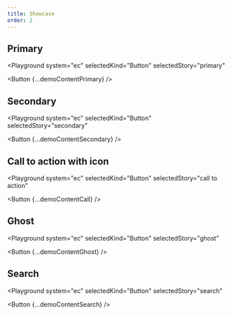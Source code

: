 ```yaml
---
title: Showcase
order: 2
---
```




## Primary

<Playground
  system="ec"
  selectedKind="Button"
  selectedStory="primary"
>
  <Button {...demoContentPrimary} />
</Playground>

## Secondary

<Playground
  system="ec"
  selectedKind="Button"
  selectedStory="secondary"
>
  <Button {...demoContentSecondary} />
</Playground>

## Call to action with icon

<Playground
  system="ec"
  selectedKind="Button"
  selectedStory="call to action"
>
  <Button {...demoContentCall} />
</Playground>

## Ghost

<Playground
  system="ec"
  selectedKind="Button"
  selectedStory="ghost"
>
  <Button {...demoContentGhost} />
</Playground>

## Search

<Playground
  system="ec"
  selectedKind="Button"
  selectedStory="search"
>
  <Button {...demoContentSearch} />
</Playground>

